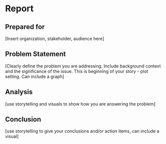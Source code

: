 # Report {.unnumbered}

## Prepared for {.unnumbered}

[Insert organization, stakeholder, audience here]

## Problem Statement

[Clearly define the problem you are addressing. Include background context and the significance of the issue. This is beginning of your story - plot setting. Can include a graph]

## Analysis

 [use storytelling and visuals to show how you are answering the problem]

## Conclusion

 [use storytelling to give your conclusions and/or action items, can include a visual]

